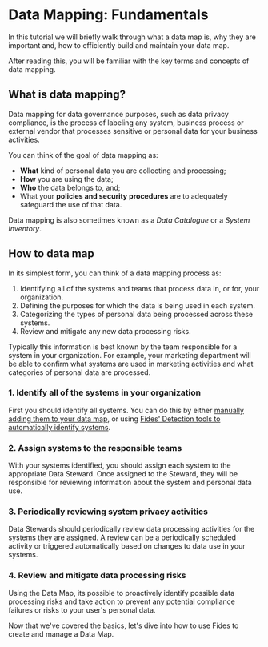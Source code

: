
# Data Mapping: Fundamentals

<TutorialKey duration="4" product="Fides" topic="Data Mapping"/>

In this tutorial we will briefly walk through what a data map is, why they are important and, how to efficiently build and maintain your data map.

After reading this, you will be familiar with the key terms and concepts of data mapping.

## What is data mapping?

Data mapping for data governance purposes, such as data privacy compliance, is the process of labeling any system, business process or external vendor that processes sensitive or personal data for your business activities. 

You can think of the goal of data mapping as:
* **What** kind of personal data you are collecting and processing;
* **How** you are using the data;
* **Who** the data belongs to, and;
* What your **policies and security procedures** are to adequately safeguard the use of that data.

Data mapping is also sometimes known as a *Data Catalogue* or a *System Inventory*.

## How to data map

In its simplest form, you can think of a data mapping process as:

1. Identifying all of the systems and teams that process data in, or for, your organization.
2. Defining the purposes for which the data is being used in each system.
3. Categorizing the types of personal data being processed across these systems.
4. Review and mitigate any new data processing risks.

Typically this information is best known by the team responsible for a system in your organization. For example, your marketing department will be able to confirm what systems are used in marketing activities and what categories of personal data are processed.

### 1. Identify all of the systems in your organization
First you should identify all systems. You can do this by either [manually adding them to your data map](./data-mapping-adding-systems-manually), or using [Fides' Detection tools to automatically identify systems](./data-mapping-scanning-discovery).

### 2. Assign systems to the responsible teams
With your systems identified, you should assign each system to the appropriate Data Steward. Once assigned to the Steward, they will be responsible for reviewing information about the system and personal data use.

### 3. Periodically reviewing system privacy activities
Data Stewards should periodically review data processing activities for the systems they are assigned. A review can be a periodically scheduled activity or  triggered automatically based on changes to data use in your systems.

### 4. Review and mitigate data processing risks
Using the Data Map, its possible to proactively identify possible data processing risks and take action to prevent any potential compliance failures or risks to your user's personal data.

Now that we've covered the basics, let's dive into how to use Fides to create and manage a Data Map.